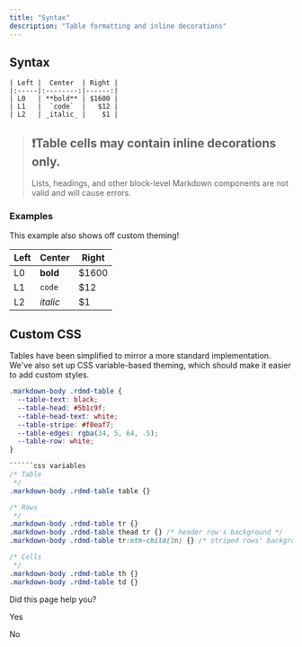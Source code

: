 ```yaml
---
title: "Syntax"
description: "Table formatting and inline decorations"
---
```

## Syntax

```
| Left |  Center  | Right |
|:-----|:--------:|------:|
| L0   | **bold** | $1600 |
| L1   |  `code`  |   $12 |
| L2   | _italic_ |    $1 |

```

> ## ❗️Table cells may contain inline decorations only.
> 
> Lists, headings, and other block-level Markdown components are not valid and will cause errors.

### Examples

This example also shows off custom theming!

| Left | Center | Right |
| --- | --- | --- |
| L0  | **bold** | $1600 |
| L1  | `code` | $12 |
| L2  | _italic_ | $1  |

## Custom CSS

Tables have been simplified to mirror a more standard implementation. We've also set up CSS variable-based theming, which should make it easier to add custom styles.

```css variables
.markdown-body .rdmd-table {
  --table-text: black;
  --table-head: #5b1c9f;
  --table-head-text: white;
  --table-stripe: #f0eaf7;
  --table-edges: rgba(34, 5, 64, .5);
  --table-row: white;
}

``````css variables
/* Table
 */
.markdown-body .rdmd-table table {}

/* Rows
 */
.markdown-body .rdmd-table tr {}
.markdown-body .rdmd-table thead tr {} /* header row's background */
.markdown-body .rdmd-table tr:nth-child(2n) {} /* striped rows' background */

/* Cells
 */
.markdown-body .rdmd-table th {}
.markdown-body .rdmd-table td {}

```

Did this page help you?

Yes

No